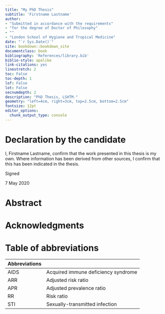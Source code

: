 ```yaml
--- 
title: "My PhD Thesis"
subtitle: 'Firstname Lastname'
author: 
- "Submitted in accordance with the requirements"
- "for the degree of Doctor of Philosophy"
- ""
- "London School of Hygiene and Tropical Medicine" 
date: "`r Sys.Date()`"
site: bookdown::bookdown_site
documentclass: book
bibliography: 'References/library.bib'
biblio-style: apalike
link-citations: yes
linestretch: 2
toc: False
toc-depth: 1
lof: False
lot: False
secnumdepth: 2
description: "PhD Thesis, LSHTM."
geometry: "left=4cm, right=3cm, top=2.5cm, bottom=2.5cm"
fontsize: 12pt
editor_options: 
  chunk_output_type: console
---
```


# Declaration by the candidate {-} 


I, Firstname Lastname, confirm that the work presented in this thesis is my own. Where information has been derived from other sources, I confirm that this has been indicated in the thesis.


Signed 

\vspace{1in}

7 May 2020

\pagebreak

# Abstract{-}

\blindtext

\pagebreak 

# Acknowledgments{-}

\Blindtext

\pagebreak 
\onehalfspacing

# Table of abbreviations{-}

**Abbreviations**  | 
--|----------------
AIDS | Acquired immune deficiency syndrome 
ARR | Adjusted risk ratio 
APR | Adjusted prevalence ratio 
RR | Risk ratio
STI | Sexually-transmitted infection 

\pagebreak 

\tableofcontents
\listoftables 
\listoffigures
\doublespacing
